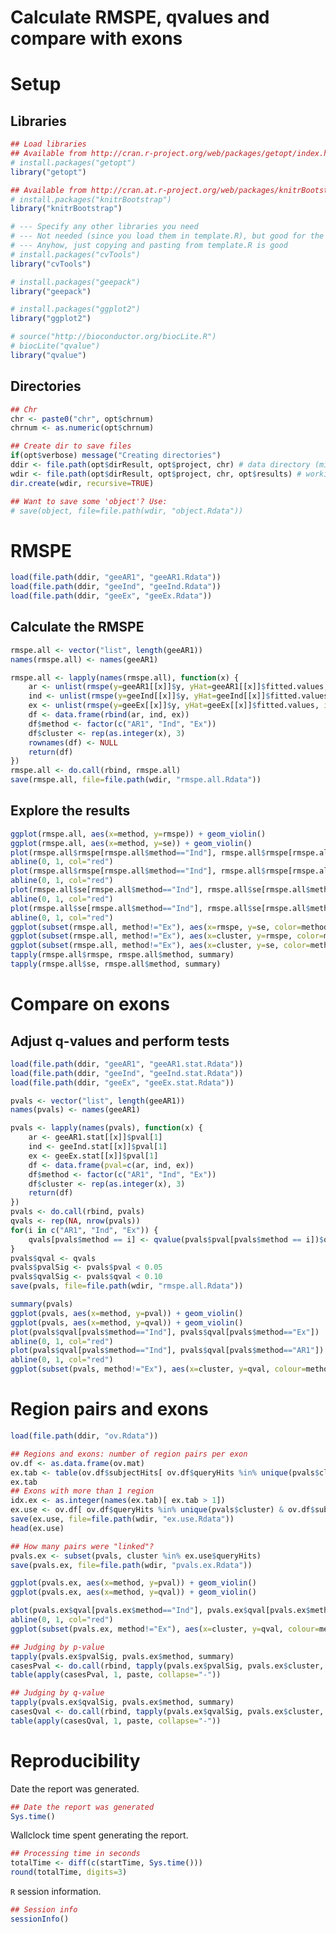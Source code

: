 Calculate RMSPE, qvalues and compare with exons
===============================================

# Setup

## Libraries

```r
## Load libraries
## Available from http://cran.r-project.org/web/packages/getopt/index.html
# install.packages("getopt")
library("getopt")

## Available from http://cran.at.r-project.org/web/packages/knitrBootstrap/index.html
# install.packages("knitrBootstrap")
library("knitrBootstrap")

# --- Specify any other libraries you need
# --- Not needed (since you load them in template.R), but good for the report
# --- Anyhow, just copying and pasting from template.R is good
# install.packages("cvTools")
library("cvTools")

# install.packages("geepack")
library("geepack")

# install.packages("ggplot2")
library("ggplot2")

# source("http://bioconductor.org/biocLite.R")
# biocLite("qvalue")
library("qvalue")
```

## Directories

```r
## Chr
chr <- paste0("chr", opt$chrnum)
chrnum <- as.numeric(opt$chrnum)

## Create dir to save files
if(opt$verbose) message("Creating directories")
ddir <- file.path(opt$dirResult, opt$project, chr) # data directory (might change say if step2 uses the results from step2)
wdir <- file.path(opt$dirResult, opt$project, chr, opt$results) # working dir
dir.create(wdir, recursive=TRUE)

## Want to save some 'object'? Use:
# save(object, file=file.path(wdir, "object.Rdata"))
```




# RMSPE

```r
load(file.path(ddir, "geeAR1", "geeAR1.Rdata"))
load(file.path(ddir, "geeInd", "geeInd.Rdata"))
load(file.path(ddir, "geeEx", "geeEx.Rdata"))
```

## Calculate the RMSPE

```r
rmspe.all <- vector("list", length(geeAR1))
names(rmspe.all) <- names(geeAR1)

rmspe.all <- lapply(names(rmspe.all), function(x) {
	ar <- unlist(rmspe(y=geeAR1[[x]]$y, yHat=geeAR1[[x]]$fitted.values, includeSE=TRUE))
	ind <- unlist(rmspe(y=geeInd[[x]]$y, yHat=geeInd[[x]]$fitted.values, includeSE=TRUE))
	ex <- unlist(rmspe(y=geeEx[[x]]$y, yHat=geeEx[[x]]$fitted.values, includeSE=TRUE))
	df <- data.frame(rbind(ar, ind, ex))
	df$method <- factor(c("AR1", "Ind", "Ex"))
	df$cluster <- rep(as.integer(x), 3)
	rownames(df) <- NULL
	return(df)
})
rmspe.all <- do.call(rbind, rmspe.all)
save(rmspe.all, file=file.path(wdir, "rmspe.all.Rdata"))
```

## Explore the results

```r
ggplot(rmspe.all, aes(x=method, y=rmspe)) + geom_violin()
ggplot(rmspe.all, aes(x=method, y=se)) + geom_violin()
plot(rmspe.all$rmspe[rmspe.all$method=="Ind"], rmspe.all$rmspe[rmspe.all$method=="Ex"])
abline(0, 1, col="red")
plot(rmspe.all$rmspe[rmspe.all$method=="Ind"], rmspe.all$rmspe[rmspe.all$method=="AR1"])
abline(0, 1, col="red")
plot(rmspe.all$se[rmspe.all$method=="Ind"], rmspe.all$se[rmspe.all$method=="Ex"])
abline(0, 1, col="red")
plot(rmspe.all$se[rmspe.all$method=="Ind"], rmspe.all$se[rmspe.all$method=="AR1"])
abline(0, 1, col="red")
ggplot(subset(rmspe.all, method!="Ex"), aes(x=rmspe, y=se, color=method)) + geom_point()
ggplot(subset(rmspe.all, method!="Ex"), aes(x=cluster, y=rmspe, color=method)) + geom_point()
ggplot(subset(rmspe.all, method!="Ex"), aes(x=cluster, y=se, color=method)) + geom_point()
tapply(rmspe.all$rmspe, rmspe.all$method, summary)
tapply(rmspe.all$se, rmspe.all$method, summary)
```


# Compare on exons

## Adjust q-values and perform tests

```r
load(file.path(ddir, "geeAR1", "geeAR1.stat.Rdata"))
load(file.path(ddir, "geeInd", "geeInd.stat.Rdata"))
load(file.path(ddir, "geeEx", "geeEx.stat.Rdata"))

pvals <- vector("list", length(geeAR1))
names(pvals) <- names(geeAR1)

pvals <- lapply(names(pvals), function(x) {
	ar <- geeAR1.stat[[x]]$pval[1]
	ind <- geeInd.stat[[x]]$pval[1]
	ex <- geeEx.stat[[x]]$pval[1]
	df <- data.frame(pval=c(ar, ind, ex))
	df$method <- factor(c("AR1", "Ind", "Ex"))
	df$cluster <- rep(as.integer(x), 3)
	return(df)
})
pvals <- do.call(rbind, pvals)
qvals <- rep(NA, nrow(pvals))
for(i in c("AR1", "Ind", "Ex")) {
	qvals[pvals$method == i] <- qvalue(pvals$pval[pvals$method == i])$qvalues
}
pvals$qval <- qvals
pvals$pvalSig <- pvals$pval < 0.05
pvals$qvalSig <- pvals$qval < 0.10
save(pvals, file=file.path(wdir, "rmspe.all.Rdata"))
```

```r
summary(pvals)
ggplot(pvals, aes(x=method, y=pval)) + geom_violin()
ggplot(pvals, aes(x=method, y=qval)) + geom_violin()
plot(pvals$qval[pvals$method=="Ind"], pvals$qval[pvals$method=="Ex"])
abline(0, 1, col="red")
plot(pvals$qval[pvals$method=="Ind"], pvals$qval[pvals$method=="AR1"])
abline(0, 1, col="red")
ggplot(subset(pvals, method!="Ex"), aes(x=cluster, y=qval, colour=method)) + geom_point()
```

# Region pairs and exons

```r
load(file.path(ddir, "ov.Rdata"))

## Regions and exons: number of region pairs per exon
ov.df <- as.data.frame(ov.mat)
ex.tab <- table(ov.df$subjectHits[ ov.df$queryHits %in% unique(pvals$cluster)] )
ex.tab
## Exons with more than 1 region
idx.ex <- as.integer(names(ex.tab)[ ex.tab > 1])
ex.use <- ov.df[ ov.df$queryHits %in% unique(pvals$cluster) & ov.df$subjectHits %in% idx.ex, ]
save(ex.use, file=file.path(wdir, "ex.use.Rdata"))
head(ex.use)

## How many pairs were "linked"?
pvals.ex <- subset(pvals, cluster %in% ex.use$queryHits)
save(pvals.ex, file=file.path(wdir, "pvals.ex.Rdata"))

```

```r
ggplot(pvals.ex, aes(x=method, y=pval)) + geom_violin()
ggplot(pvals.ex, aes(x=method, y=qval)) + geom_violin()

plot(pvals.ex$qval[pvals.ex$method=="Ind"], pvals.ex$qval[pvals.ex$method=="AR1"])
abline(0, 1, col="red")
ggplot(subset(pvals.ex, method!="Ex"), aes(x=cluster, y=qval, colour=method)) + geom_point()

## Judging by p-value
tapply(pvals.ex$pvalSig, pvals.ex$method, summary)
casesPval <- do.call(rbind, tapply(pvals.ex$pvalSig, pvals.ex$cluster, as.integer))
table(apply(casesPval, 1, paste, collapse="-"))

## Judging by q-value
tapply(pvals.ex$qvalSig, pvals.ex$method, summary)
casesQval <- do.call(rbind, tapply(pvals.ex$qvalSig, pvals.ex$cluster, as.integer))
table(apply(casesQval, 1, paste, collapse="-"))
```












# Reproducibility

Date the report was generated.

```r
## Date the report was generated
Sys.time()
```

Wallclock time spent generating the report.

```r
## Processing time in seconds
totalTime <- diff(c(startTime, Sys.time()))
round(totalTime, digits=3)
```

`R` session information.

```r
## Session info
sessionInfo()
```
